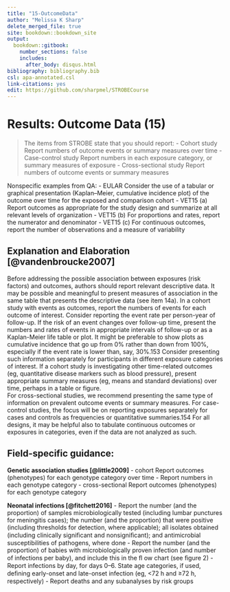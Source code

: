 ---
title: "15-OutcomeData"
author: "Melissa K Sharp"
delete_merged_file: true
site: bookdown::bookdown_site
output:
  bookdown::gitbook:
    number_sections: false 
    includes: 
      after_body: disqus.html
bibliography: bibliography.bib
csl: apa-annotated.csl
link-citations: yes
edit: https://github.com/sharpmel/STROBECourse
---

# Results: Outcome Data (15)
>The items from STROBE state that you should report: 
- Cohort study Report numbers of outcome events or summary measures over time
- Case-control study Report numbers in each exposure category, or summary measures of exposure
- Cross-sectional study Report numbers of outcome events or summary measures

Nonspecific examples from QA:
- EULAR Consider the use of a tabular or graphical presentation (Kaplan–Meier, cumulative incidence plot) of the outcome over time for the exposed and comparison cohort
- VET15 (a) Report outcomes as appropriate for the study design and summarize at all relevant levels of organization
- VET15 (b) For proportions and rates, report the numerator and denominator
- VET15 (c) For continuous outcomes, report the number of observations and a measure of variability

## Explanation and Elaboration [@vandenbroucke2007]
Before addressing the possible association between exposures (risk factors) and outcomes, authors should report relevant descriptive data. It may be possible and meaningful to present measures of association in the same table that presents the descriptive data (see item 14a). In a cohort study with events as outcomes, report the numbers of events for each outcome of interest. Consider reporting the event rate per person-year of follow-up. If the risk of an event changes over follow-up time, present the numbers and rates of events in appropriate intervals of follow-up or as a Kaplan-Meier life table or plot. It might be preferable to show plots as cumulative incidence that go up from 0% rather than down from 100%, especially if the event rate is lower than, say, 30%.153 Consider presenting such information separately for participants in different exposure categories of interest. If a cohort study is investigating other time-related outcomes (eg, quantitative disease markers such as blood pressure), present appropriate summary measures (eg, means and standard deviations) over time, perhaps in a table or figure.
</br>
For cross-sectional studies, we recommend presenting the same type of information on prevalent outcome events or summary
measures. For case-control studies, the focus will be on reporting exposures separately for cases and controls as frequencies or quantitative summaries.154 For all designs, it may be helpful also to tabulate continuous outcomes or exposures in categories, even if the data are not analyzed as such.

<h2> Field-specific guidance:</h2>
**Genetic association studies [@little2009]**
- cohort Report outcomes (phenotypes) for each genotype category over time
- Report numbers in each genotype category
- cross-sectional Report outcomes (phenotypes) for each genotype category

**Neonatal infections [@fitchett2016]**
- Report the number (and the proportion) of samples microbiologically tested (including lumbar punctures for meningitis cases); the number (and the proportion) that were positive (including thresholds for detection, where applicable); all isolates obtained (including clinically signiﬁcant and nonsigniﬁcant); and antimicrobial susceptibilities of pathogens, where done
- Report the number (and the proportion) of babies with microbiologically proven infection (and number of infections per baby), and include this in the ﬂ ow chart (see ﬁgure 2)
- Report infections by day, for days 0–6. State age categories, if used, deﬁning early-onset and late-onset infection (eg, <72 h and ≥72 h, respectively)
- Report deaths and any subanalyses by risk groups
